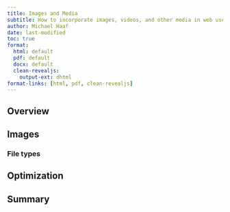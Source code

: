 ```yaml
---
title: Images and Media
subtitle: How to incorporate images, videos, and other media in web user interfaces
author: Michael Haaf
date: last-modified
toc: true
format: 
  html: default
  pdf: default
  docx: default
  clean-revealjs: 
    output-ext: dhtml
format-links: [html, pdf, clean-revealjs]
---
```


## Overview

## Images

### File types

## Optimization

## Summary

